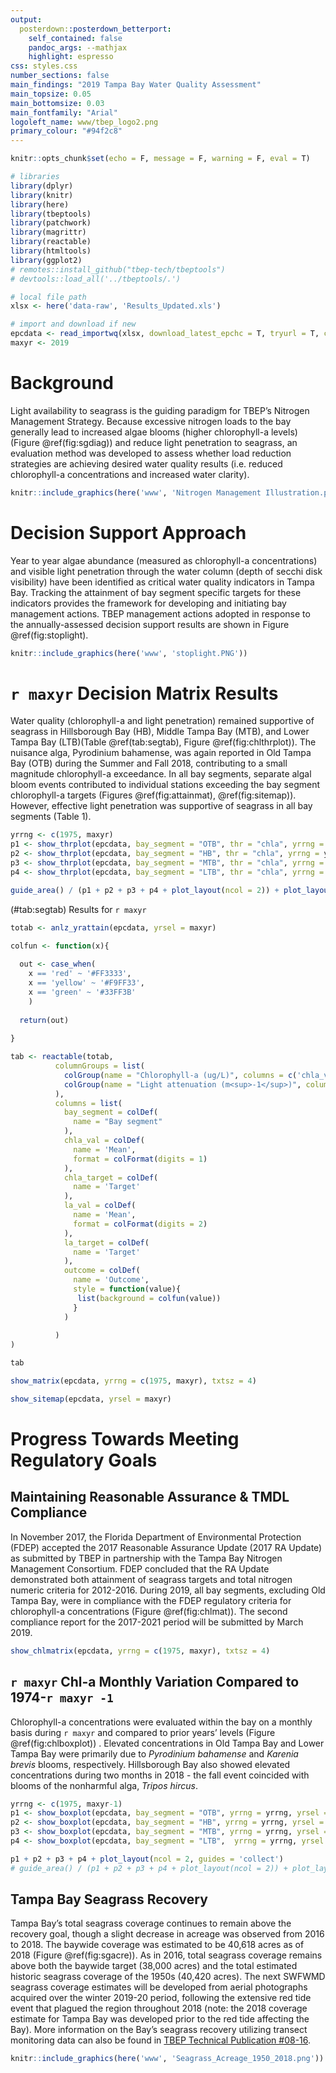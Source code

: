 ```yaml
---
output: 
  posterdown::posterdown_betterport:
    self_contained: false
    pandoc_args: --mathjax
    highlight: espresso
css: styles.css
number_sections: false
main_findings: "2019 Tampa Bay Water Quality Assessment"
main_topsize: 0.05
main_bottomsize: 0.03
main_fontfamily: "Arial"
logoleft_name: www/tbep_logo2.png
primary_colour: "#94f2c8"
---
```


<style>
#main-img-left, #main-img-center, #main-img-right {
 width: 5%;
}
</style>
  
```r
knitr::opts_chunk$set(echo = F, message = F, warning = F, eval = T)

# libraries
library(dplyr)
library(knitr)
library(here)
library(tbeptools)
library(patchwork)
library(magrittr)
library(reactable)
library(htmltools)
library(ggplot2)
# remotes::install_github("tbep-tech/tbeptools")
# devtools::load_all('../tbeptools/.')

# local file path
xlsx <- here('data-raw', 'Results_Updated.xls')

# import and download if new
epcdata <- read_importwq(xlsx, download_latest_epchc = T, tryurl = T, connecttimeout = 20)
maxyr <- 2019
```

# Background

Light availability to seagrass is the guiding paradigm for TBEP's Nitrogen Management Strategy. Because excessive nitrogen loads to the bay generally lead to increased algae blooms (higher chlorophyll-a levels) (Figure \@ref(fig:sgdiag)) and reduce light penetration to seagrass, an evaluation method was developed to assess whether load reduction strategies are achieving desired water quality results (i.e. reduced chlorophyll-a concentrations and increased water clarity).

```r
knitr::include_graphics(here('www', 'Nitrogen Management Illustration.png'))
```

# Decision Support Approach

Year to year algae abundance (measured as chlorophyll-a concentrations) and visible light penetration through the water column (depth of secchi disk visibility) have been identified as critical water quality indicators in Tampa Bay. Tracking the attainment of bay segment specific targets for these indicators provides the framework for developing and initiating bay management actions. TBEP management actions adopted in response to the annually-assessed decision support results are shown in Figure \@ref(fig:stoplight).

```r
knitr::include_graphics(here('www', 'stoplight.PNG'))
```

# `r maxyr` Decision Matrix Results {.tabset}

Water quality (chlorophyll-a and light penetration) remained supportive of seagrass in Hillsborough Bay (HB), Middle Tampa Bay (MTB), and Lower Tampa Bay (LTB)(Table \@ref(tab:segtab), Figure \@ref(fig:chlthrplot)). The nuisance alga, Pyrodinium bahamense, was again reported in Old Tampa Bay (OTB) during the Summer and Fall 2018, contributing to a small magnitude chlorophyll-a exceedance. In all bay segments, separate algal bloom events contributed to individual stations exceeding the bay segment chlorophyll-a targets (Figures \@ref(fig:attainmat), \@ref(fig:sitemap)). However, effective light penetration was supportive of seagrass in all bay segments (Table 1).

```r
yrrng <- c(1975, maxyr)
p1 <- show_thrplot(epcdata, bay_segment = "OTB", thr = "chla", yrrng = yrrng)
p2 <- show_thrplot(epcdata, bay_segment = "HB", thr = "chla", yrrng = yrrng)
p3 <- show_thrplot(epcdata, bay_segment = "MTB", thr = "chla", yrrng = yrrng)
p4 <- show_thrplot(epcdata, bay_segment = "LTB", thr = "chla", yrrng = yrrng)

guide_area() / (p1 + p2 + p3 + p4 + plot_layout(ncol = 2)) + plot_layout(ncol = 1, guides = 'collect', heights = c(0.1, 1))
```

<caption>(#tab:segtab) Results for `r maxyr`</caption>
```r
totab <- anlz_yrattain(epcdata, yrsel = maxyr)

colfun <- function(x){
  
  out <- case_when(
    x == 'red' ~ '#FF3333', 
    x == 'yellow' ~ '#F9FF33', 
    x == 'green' ~ '#33FF3B'
    )
  
  return(out)
  
}

tab <- reactable(totab, 
          columnGroups = list(
            colGroup(name = "Chlorophyll-a (ug/L)", columns = c('chla_val', 'chla_target')),
            colGroup(name = "Light attenuation (m<sup>-1</sup>)", columns = c('la_val', 'la_target'), html = T)
          ),
          columns = list(
            bay_segment = colDef(
              name = "Bay segment"
            ), 
            chla_val = colDef(
              name = 'Mean', 
              format = colFormat(digits = 1)
            ), 
            chla_target = colDef(
              name = 'Target'
            ), 
            la_val = colDef(
              name = 'Mean', 
              format = colFormat(digits = 2)
            ), 
            la_target = colDef(
              name = 'Target'
            ),
            outcome = colDef(
              name = 'Outcome',
              style = function(value){
               list(background = colfun(value))
              }
            )
            
          )
)

tab
```

```r
show_matrix(epcdata, yrrng = c(1975, maxyr), txtsz = 4)
```

```r
show_sitemap(epcdata, yrsel = maxyr)
```

# Progress Towards Meeting Regulatory Goals

## Maintaining Reasonable Assurance & TMDL Compliance

In November 2017, the Florida Department of Environmental Protection (FDEP) accepted the 2017 Reasonable Assurance Update (2017 RA Update) as submitted by TBEP in partnership with the Tampa Bay Nitrogen Management Consortium. FDEP concluded that the RA Update demonstrated both attainment of seagrass targets and total nitrogen numeric criteria for 2012-2016. During 2019, all bay segments, excluding Old Tampa Bay, were in compliance with the FDEP regulatory criteria for chlorophyll-a concentrations (Figure \@ref(fig:chlmat)). The second compliance report for the 2017-2021 period will be submitted by March 2019.

```r
show_chlmatrix(epcdata, yrrng = c(1975, maxyr), txtsz = 4)
```

## `r maxyr` Chl-a Monthly Variation Compared to 1974-`r maxyr -1`

Chlorophyll-a concentrations were evaluated within the bay on a monthly basis during `r maxyr` and compared to prior years' levels (Figure \@ref(fig:chlboxplot)) . Elevated concentrations in Old Tampa Bay and Lower Tampa Bay were primarily due to *Pyrodinium bahamense* and *Karenia brevis* blooms, respectively. Hillsborough Bay also showed elevated concentrations during two months in 2018 - the fall event coincided with blooms of the nonharmful alga, *Tripos hircus*.

```r
yrrng <- c(1975, maxyr-1)
p1 <- show_boxplot(epcdata, bay_segment = "OTB", yrrng = yrrng, yrsel = maxyr) 
p2 <- show_boxplot(epcdata, bay_segment = "HB", yrrng = yrrng, yrsel = maxyr) 
p3 <- show_boxplot(epcdata, bay_segment = "MTB", yrrng = yrrng, yrsel = maxyr)
p4 <- show_boxplot(epcdata, bay_segment = "LTB",  yrrng = yrrng, yrsel = maxyr)

p1 + p2 + p3 + p4 + plot_layout(ncol = 2, guides = 'collect')
# guide_area() / (p1 + p2 + p3 + p4 + plot_layout(ncol = 2)) + plot_layout(ncol = 1, guides = 'collect', heights = c(0.1, 1))
```

## Tampa Bay Seagrass Recovery

Tampa Bay's total seagrass coverage continues to remain above the recovery goal, though a slight decrease in acreage was observed from 2016 to 2018. The baywide coverage was estimated to be 40,618 acres as of 2018 (Figure \@ref(fig:sgacre)). As in 2016, total seagrass coverage remains above both the baywide target (38,000 acres) and the total estimated historic seagrass coverage of the 1950s (40,420 acres). The next SWFWMD seagrass coverage estimates will be developed from aerial photographs acquired over the winter 2019-20 period, following the extensive red tide event that plagued the region throughout 2018 (note: the 2018 coverage estimate for Tampa Bay was developed prior to the red tide affecting the Bay). More information on the Bay's seagrass recovery utilizing transect monitoring data can also be found in [TBEP Technical Publication #08-16](https://tbeptech.org/TBEP_TECH_PUBS/2016/TBEP_08_16_2016_Seagrass_Transect_Summary_Report.pdf).

```r
knitr::include_graphics(here('www', 'Seagrass_Acreage_1950_2018.png'))
```

